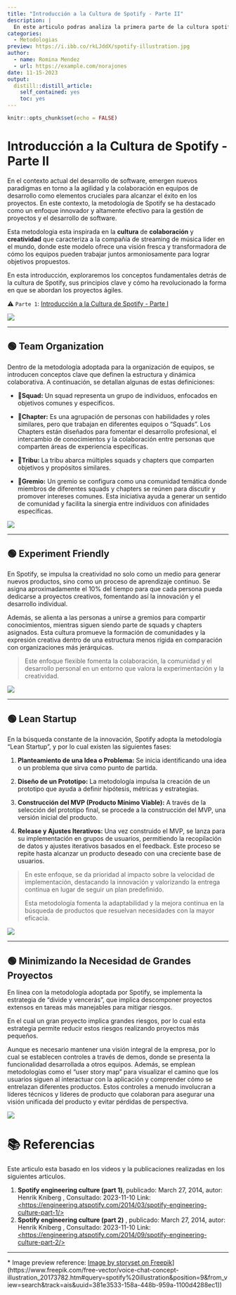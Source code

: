 ```yaml
---
title: "Introducción a la Cultura de Spotify - Parte II"
description: |
  En este articulo podras analiza la primera parte de la cultura spotify y cuales son las mejores practicas y metodologías.
categories:
  - Metodologias
preview: https://i.ibb.co/rkLJddX/spotify-illustration.jpg
author:
  - name: Romina Mendez
  - url: https://example.com/norajones
date: 11-15-2023
output:
  distill::distill_article:
    self_contained: yes
    toc: yes
---
```


```r
knitr::opts_chunk$set(echo = FALSE)
```

# Introducción a la Cultura de Spotify - Parte II

En el contexto actual del desarrollo de software, emergen nuevos paradigmas en torno a la agilidad y la colaboración en equipos de desarrollo como elementos cruciales para alcanzar el éxito en los proyectos. En este contexto, la metodología de Spotify se ha destacado como un enfoque innovador y altamente efectivo para la gestión de proyectos y el desarrollo de software.

Esta metodologia esta inspirada en la **cultura** de **colaboración** y **creatividad** que caracteriza a la compañía de streaming de música líder en el mundo, donde este modelo ofrece una visión fresca y transformadora de cómo los equipos pueden trabajar juntos armoniosamente para lograr objetivos propuestos.

En esta introducción, exploraremos los conceptos fundamentales detrás de la cultura de Spotify, sus principios clave y cómo ha revolucionado la forma en que se abordan los proyectos ágiles.

⚠️ `Parte 1`: [Introducción a la Cultura de Spotify - Parte I](https://r0mymendez.github.io/romymendezblog/posts/2023-11-13-spotify-methodology/)

![](Spotify-2.png)

------------------------------------------------------------------------

## 🟢 Team Organization

Dentro de la metodología adoptada para la organización de equipos, se introducen conceptos clave que definen la estructura y dinámica colaborativa. A continuación, se detallan algunas de estas definiciones:

-   📗**Squad:** Un squad representa un grupo de individuos, enfocados en objetivos comunes y especificos.

<!-- -->

-   📗**Chapter:** Es una agrupación de personas con habilidades y roles similares, pero que trabajan en diferentes equipos o "Squads". Los Chapters están diseñados para fomentar el desarrollo profesional, el intercambio de conocimientos y la colaboración entre personas que comparten áreas de experiencia específicas.

<!-- -->

-   📗**Tribu:** La tribu abarca múltiples squads y chapters que comparten objetivos y propósitos similares.

<!-- -->

-   📗**Gremio:** Un gremio se configura como una comunidad temática donde miembros de diferentes squads y chapters se reúnen para discutir y promover intereses comunes. Esta iniciativa ayuda a generar un sentido de comunidad y facilita la sinergia entre individuos con afinidades específicas.

![](Spotify-2-1.png)

------------------------------------------------------------------------

## 🟢 Experiment Friendly

En Spotify, se impulsa la creatividad no solo como un medio para generar nuevos productos, sino como un proceso de aprendizaje continuo. Se asigna aproximadamente el 10% del tiempo para que cada persona pueda dedicarse a proyectos creativos, fomentando así la innovación y el desarrollo individual.

Además, se alienta a las personas a unirse a gremios para compartir conocimientos, mientras siguen siendo parte de squads y chapters asignados. Esta cultura promueve la formación de comunidades y la expresión creativa dentro de una estructura menos rígida en comparación con organizaciones más jerárquicas.

> Este enfoque flexible fomenta la colaboración, la comunidad y el desarrollo personal en un entorno que valora la experimentación y la creatividad.

![](Spotify-2-2.png)

------------------------------------------------------------------------

## 🟢 Lean Startup

En la búsqueda constante de la innovación, Spotify adopta la metodología "Lean Startup", y por lo cual existen las siguientes fases:

1.  **Planteamiento de una Idea o Problema:** Se inicia identificando una idea o un problema que sirva como punto de partida.

2.  **Diseño de un Prototipo:** La metodología impulsa la creación de un prototipo que ayuda a definir hipótesis, métricas y estrategias.

3.  **Construcción del MVP (Producto Mínimo Viable):** A través de la selección del prototipo final, se procede a la construcción del MVP, una versión inicial del producto.

4.  **Release y Ajustes Iterativos:** Una vez construido el MVP, se lanza para su implementación en grupos de usuarios, permitiendo la recopilación de datos y ajustes iterativos basados en el feedback. Este proceso se repite hasta alcanzar un producto deseado con una creciente base de usuarios.

> En este enfoque, se da prioridad al impacto sobre la velocidad de implementación, destacando la innovación y valorizando la entrega continua en lugar de seguir un plan predefinido.
>
> Esta metodología fomenta la adaptabilidad y la mejora continua en la búsqueda de productos que resuelvan necesidades con la mayor eficacia.

![](Spotify-2-3.png)

------------------------------------------------------------------------

## 🟢 **Minimizando la Necesidad de Grandes Proyectos**

En línea con la metodología adoptada por Spotify, se implementa la estrategia de "divide y vencerás", que implica descomponer proyectos extensos en tareas más manejables para mitigar riesgos.

En el cual un gran proyecto implica grandes riesgos, por lo cual esta estrategia permite reducir estos riesgos realizando proyectos más pequeños.

Aunque es necesario mantener una visión integral de la empresa, por lo cual se establecen controles a través de demos, donde se presenta la funcionalidad desarrollada a otros equipos. Además, se emplean metodologías como el "user story map" para visualizar el camino que los usuarios siguen al interactuar con la aplicación y comprender cómo se entrelazan diferentes productos. Estos controles a menudo involucran a líderes técnicos y líderes de producto que colaboran para asegurar una visión unificada del producto y evitar pérdidas de perspectiva.

![](Spotify-2-4.png)

# 📚 Referencias

Este articulo esta basado en los videos y la publicaciones realizadas en los siguientes articulos.

1.  **Spotify engineering culture (part 1)**, publicado: March 27, 2014, autor: Henrik Kniberg , Consultado: 2023-11-10 Link: [\<https://engineering.atspotify.com/2014/03/spotify-engineering-culture-part-1/\>](https://engineering.atspotify.com/2014/03/spotify-engineering-culture-part-1/){.uri}
2.  **Spotify engineering culture (part 2)** , publicado: March 27, 2014, autor: Henrik Kniberg , Consultado: 2023-11-10 Link: [\<https://engineering.atspotify.com/2014/09/spotify-engineering-culture-part-2/\>](https://engineering.atspotify.com/2014/09/spotify-engineering-culture-part-2/){.uri}

---

\* Image preview reference: [Image by storyset on Freepik]([https://www.freepik.com/free-vector/voice-chat-concept-illustration_20173782.htm\#query=spotify%20illustration&position=9&from_view=search&track=ais&uuid=381e3533-158a-448b-959a-1100d4288ec1)](https://www.freepik.com/free-vector/voice-chat-concept-illustration_20173782.htm#query=spotify%20illustration&position=9&from_view=search&track=ais&uuid=381e3533-158a-448b-959a-1100d4288ec1))
